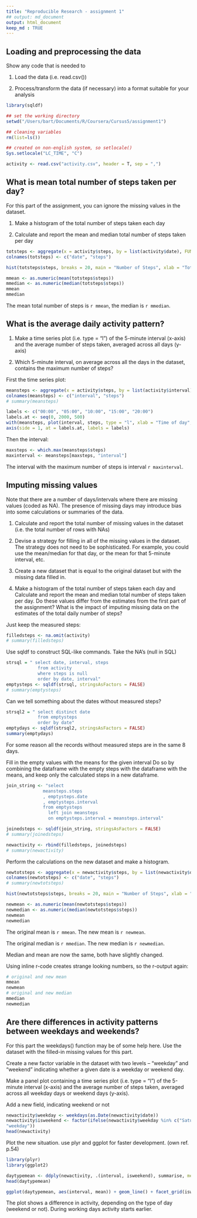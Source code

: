 ```yaml
---
title: "Reproducible Research - assignment 1"
## output: md_document
output: html_document
keep_md : TRUE
---
```


## Loading and preprocessing the data
Show any code that is needed to

1. Load the data (i.e. read.csv())

2. Process/transform the data (if necessary) into a format suitable for your analysis

```r
library(sqldf)

## set the working directory
setwd("/Users/bart/Documents/R/Coursera/Cursus5/assignment1")

## cleaning variables
rm(list=ls())

## created on non-english system, so setlocale()
Sys.setlocale("LC_TIME", "C")

activity <- read.csv("activity.csv", header = T, sep = ",")
```

## What is mean total number of steps taken per day?
For this part of the assignment, you can ignore the missing values in the dataset.

1. Make a histogram of the total number of steps taken each day

2. Calculate and report the mean and median total number of steps taken per day

```r
totsteps <- aggregate(x = activity$steps, by = list(activity$date), FUN = "sum", na.rm = T)
colnames(totsteps) <- c("date", "steps")

hist(totsteps$steps, breaks = 20, main = "Number of Steps", xlab = "Total number of steps taken each day", ylab = "Number of Days", col = "steelblue")

mmean <- as.numeric(mean(totsteps$steps))
mmedian <- as.numeric(median(totsteps$steps))
mmean
mmedian
```
The mean total number of steps is `r mmean`, the median is `r mmedian`. 

## What is the average daily activity pattern?

1. Make a time series plot (i.e. type = "l") of the 5-minute interval (x-axis) and the average number of steps taken, averaged across all days (y-axis)

2. Which 5-minute interval, on average across all the days in the dataset, contains the maximum number of steps?

First the time series plot:
```r
meansteps <- aggregate(x = activity$steps, by = list(activity$interval), FUN = "mean", na.rm = T)
colnames(meansteps) <- c("interval", "steps")
# summary(meansteps)

labels <- c("00:00", "05:00", "10:00", "15:00", "20:00")
labels.at <- seq(0, 2000, 500)
with(meansteps, plot(interval, steps, type = "l", xlab = "Time of day", xaxt = "n", ylab = "Number of steps"))
axis(side = 1, at = labels.at, labels = labels)
```

Then the interval:

```r
maxsteps <- which.max(meansteps$steps) 
maxinterval <- meansteps[maxsteps, "interval"]
```

The interval with the maximum number of steps is interval `r maxinterval`.

## Imputing missing values
Note that there are a number of days/intervals where there are missing values (coded as NA). The presence of missing days may introduce bias into some calculations or summaries of the data.

1. Calculate and report the total number of missing values in the dataset (i.e. the total number of rows with NAs)

2. Devise a strategy for filling in all of the missing values in the dataset. The strategy does not need to be sophisticated. For example, you could use the mean/median for that day, or the mean for that 5-minute interval, etc.

3. Create a new dataset that is equal to the original dataset but with the missing data filled in.

4. Make a histogram of the total number of steps taken each day and Calculate and report the mean and median total number of steps taken per day. Do these values differ from the estimates from the first part of the assignment? What is the impact of imputing missing data on the estimates of the total daily number of steps?

Just keep the measured steps:
```r
filledsteps <- na.omit(activity)
# summary(filledsteps)
```

Use sqldf to construct SQL-like commands.
Take the NA's (null in SQL) 
```r
strsql = " select date, interval, steps
            from activity
            where steps is null
            order by date, interval"
emptysteps <- sqldf(strsql, stringsAsFactors = FALSE)
# summary(emptysteps)
```

Can we tell something about the dates without measured steps?
```r
strsql2 = " select distinct date
            from emptysteps
            order by date"
emptydays <- sqldf(strsql2, stringsAsFactors = FALSE)
summary(emptydays)
```
For some reason all the records without measured steps are in the same 8 days.

Fill in the empty values with the means for the given interval
Do so by combining the dataframe with the empty steps with the dataframe with the means,
and keep only the calculated steps in a new dataframe.
```r
join_string <- "select
              meansteps.steps
              , emptysteps.date
              , emptysteps.interval
              from emptysteps
                left join meansteps
                on emptysteps.interval = meansteps.interval"

joinedsteps <- sqldf(join_string, stringsAsFactors = FALSE)
# summary(joinedsteps)

newactivity <- rbind(filledsteps, joinedsteps)
# summary(newactivity)
```

Perform the calculations on the new dataset and make a histogram.
```r
newtotsteps <- aggregate(x = newactivity$steps, by = list(newactivity$date), FUN = "sum", na.rm = T)
colnames(newtotsteps) <- c("date", "steps")
# summary(newtotsteps)

hist(newtotsteps$steps, breaks = 20, main = "Number of Steps", xlab = "Total number of steps taken each day", ylab = "Number of Days", col = "steelblue")

newmean <- as.numeric(mean(newtotsteps$steps))
newmedian <- as.numeric(median(newtotsteps$steps))
newmean
newmedian
```

The original mean is `r mmean`. The new mean is `r newmean`.

The original median is `r mmedian`. The new median is `r newmedian`.

Median and mean are now the same, both have slightly changed.

Using inline r-code creates strange looking numbers, so the r-output again:
```r
# original and new mean
mmean
newmean
# original and new median
mmedian
newmedian
```

## Are there differences in activity patterns between weekdays and weekends?

For this part the weekdays() function may be of some help here. Use the dataset with the filled-in missing values for this part.

Create a new factor variable in the dataset with two levels – “weekday” and “weekend” indicating whether a given date is a weekday or weekend day.

Make a panel plot containing a time series plot (i.e. type = "l") of the 5-minute interval (x-axis) and the average number of steps taken, averaged across all weekday days or weekend days (y-axis). 

Add a new field, indicating weekend or not
```r
newactivity$weekday <- weekdays(as.Date(newactivity$date))
newactivity$isweekend <- factor(ifelse(newactivity$weekday %in% c("Saturday", "Sunday"), "weekend",
"weekday"))
head(newactivity)
```

Plot the new situation.
use plyr and ggplot for faster development.
(own ref. p.54)
```r
library(plyr)
library(ggplot2)

daytypemean <- ddply(newactivity, .(interval, isweekend), summarise, mean = mean(steps))
head(daytypemean)

ggplot(daytypemean, aes(interval, mean)) + geom_line() + facet_grid(isweekend ~ .) + labs(x = "Interval", y = "Steps", title = "Activity by day type")
```

The plot shows a difference in activity, depending on the type of day (weekend or not). During working days activity starts earlier.

